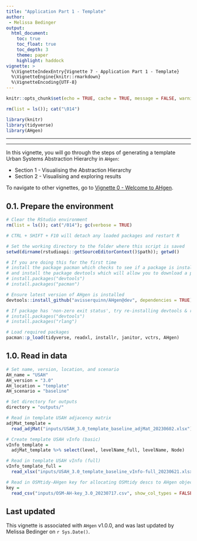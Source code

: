 ```yaml
---
title: "Application Part 1 - Template"
author: 
 - Melissa Bedinger
output: 
  html_document:
    toc: true
    toc_float: true
    toc_depth: 3
    theme: paper
    highlight: haddock
vignette: >
  %\VignetteIndexEntry{Vignette 7 - Application Part 1 - Template}
  %\VignetteEngine{knitr::rmarkdown}
  %\VignetteEncoding{UTF-8}
---
```

```r

knitr::opts_chunk$set(echo = TRUE, cache = TRUE, message = FALSE, warning = FALSE)

rm(list = ls()); cat("\014")

library(knitr)
library(tidyverse)
library(AHgen)
```
---

<style>
#TOC {
  background: url("images/hex.png");
  background-size: 230px;
  background-position-x: center;
  background-position-y: top;
  padding-top: 280px !important;
  background-repeat: no-repeat;
}
</style>

---

In this vignette, you will go through the steps of generating a template Urban Systems Abstraction Hierarchy in `AHgen`:

- Section 1 - Visualising the Abstraction Hierarchy
- Section 2 - Visualising and exploring results

To navigate to other vignettes, go to [Vignette 0 - Welcome to AHgen](Vignette-0---Welcome-to-AHgen.html).


## 0.1. Prepare the environment

```r
# Clear the RStudio environment
rm(list = ls()); cat("/014"); gc(verbose = TRUE)

# CTRL + SHIFT + F10 will detach any loaded packages and restart R

# Set the working directory to the folder where this script is saved
setwd(dirname(rstudioapi::getSourceEditorContext()$path)); getwd()

# If you are doing this for the first time
# install the package pacman which checks to see if a package is installed, and if not it attempts to install the package from CRAN and/or any other repository in the pacman repository list
# and install the package devtools which will allow you to download a package straight from GitHub i.e. if they are not yet on CRAN and/or the pacman repository list
# install.packages("devtools")
# install.packages("pacman")

# Ensure latest version of AHgen is installed
devtools::install_github("avisserquinn/AHgen@dev", dependencies = TRUE)

# If package has 'non-zero exit status', try re-installing devtools & rlang
# install.packages("devtools")
# install.packages("rlang")

# Load required packages
pacman::p_load(tidyverse, readxl, installr, janitor, vctrs, AHgen)
```


## 1.0. Read in data

```r
# Set name, version, location, and scenario
AH_name = "USAH"
AH_version = "3.0"
AH_location = "template"
AH_scenario = "baseline"

# Set directory for outputs
directory = "outputs/"

# Read in template USAH adjacency matrix
adjMat_template = 
  read_adjMat("inputs/USAH_3.0_template_baseline_adjMat_20230602.xlsx")

# Create template USAH vInfo (basic)
vInfo_template = 
  adjMat_template %>% select(level, levelName_full, levelName, Node)

# Read in template USAH vInfo (full)
vInfo_template_full = 
  read_xlsx("inputs/USAH_3.0_template_baseline_vInfo-full_20230621.xlsx")

# Read in OSMtidy-AHgen key for allocating OSMtidy descs to AHgen objects
key = 
  read_csv("inputs/OSM-AH-key_3.0_20230717.csv", show_col_types = FALSE)
```


## Last updated
This vignette is associated with `AHgen` v1.0.0, and was last updated by Melissa Bedinger on `r Sys.Date()`.
